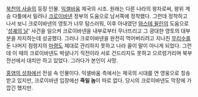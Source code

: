[[북천의 사슬]]의 등장 인물.
[[익셀바움]] 제국의 시조. 원래는 다른 나라의 왕자로써, 왕위 계승 다툼에서 밀려나 [[크로이바넨]] 정부의 도움으로 남서쪽에 정착했다. 
그런데 정착하고 나서 보니 크로이바넨의 영토가 너무 탐스러워, 이후 아내였던 [[와스테 윌린]]의 도움으로 '[[성궤의 날]]' 사건을 일으켜 크로이바넨을 내부로부터 무너뜨리고 그 광대한 영토의 대부분을 차지하는데 성공했다. 그러나 크로이바넨을 완전히 먹어버리려고 지나친 [[무리수]]를 둔 나머지 점령지의 [[마령]]도 제대로 관리하지 못하고 나라 꼴이 말이 아니게 되었다. 그런데 이 때의 크로이바넨도 박살나기 직전이라 서로 건드리지도 못하고 으르렁거리며 북부 전선에서 대치만 하고 있었다. 그러다가 본인이 사망.

[[홍염의 성좌]]에선 전설 속 인물이다. 익셀바움 측에서는 제국의 시대를 연 영웅으로 칭송받고 있지만, 크로이바넨 입장에선 '''죽일 놈'''이 따로 없다. 당시의 크로이바넨도 막장에 가깝긴 했지만.

